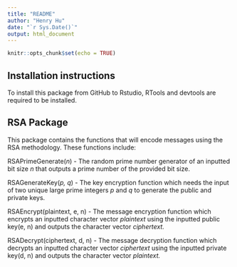 ```yaml
---
title: "README"
author: "Henry Hu"
date: "`r Sys.Date()`"
output: html_document
---
```


```r
knitr::opts_chunk$set(echo = TRUE)
```

## Installation instructions

To install this package from GitHub to Rstudio, RTools and devtools are required to be installed.

## RSA Package

This package contains the functions that will encode messages using the RSA methodology. These functions include:

RSAPrimeGenerate(*n*) - The random prime number generator of an inputted bit size *n* that outputs a prime number of the provided bit size.

RSAGenerateKey(*p, q*) - The key encryption function which needs the input of two unique large prime integers *p* and *q* to generate the public and private keys.

RSAEncrypt(plaintext, e, n) - The message encryption function which encrypts an inputted character vector *plaintext* using the inputted public key(e, n) and outputs the character vector *ciphertext.*

RSADecrypt(ciphertext, d, n) - The message decryption function which decrypts an inputted character vector *ciphertext* using the inputted private key(d, n) and outputs the character vector *plaintext.*
